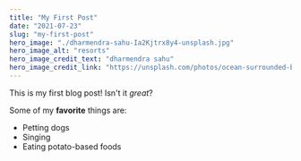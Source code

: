 ```yaml
---
title: "My First Post"
date: "2021-07-23"
slug: "my-first-post"
hero_image: "./dharmendra-sahu-Ia2Kjtrx8y4-unsplash.jpg"
hero_image_alt: "resorts"
hero_image_credit_text: "dharmendra sahu"
hero_image_credit_link: "https://unsplash.com/photos/ocean-surrounded-by-island-under-blue-sky-Ia2Kjtrx8y4"
---
```


This is my first blog post! Isn't it *great*?

Some of my **favorite** things are:

* Petting dogs
* Singing
* Eating potato-based foods
